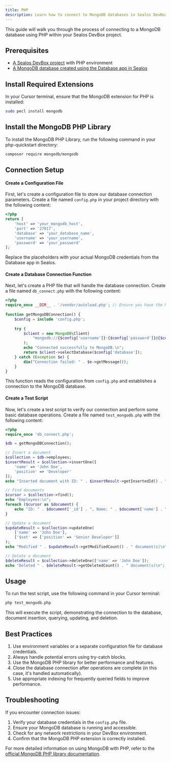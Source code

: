 ```yaml
---
title: PHP
description: Learn how to connect to MongoDB databases in Sealos DevBox using PHP
---
```


This guide will walk you through the process of connecting to a MongoDB database using PHP within your Sealos DevBox project.

## Prerequisites

- [A Sealos DevBox project](/docs/guides/fundamentals/create-a-project) with PHP environment
- [A MongoDB database created using the Database app in Sealos](./)

## Install Required Extensions

In your Cursor terminal, ensure that the MongoDB extension for PHP is installed:

```bash
sudo pecl install mongodb
```

## Install the MongoDB PHP Library

To install the MongoDB PHP Library, run the following command in your php-quickstart directory:

```bash
composer require mongodb/mongodb
```

## Connection Setup

<div className='fd-steps [&_h4]:fd-step'>

#### Create a Configuration File

First, let's create a configuration file to store our database connection parameters. Create a file named `config.php` in your project directory with the following content:

```php title="config.php"
<?php
return [
    'host' => 'your_mongodb_host',
    'port' => '27017',
    'database' => 'your_database_name',
    'username' => 'your_username',
    'password' => 'your_password'
];
```

Replace the placeholders with your actual MongoDB credentials from the Database app in Sealos.

#### Create a Database Connection Function

Next, let's create a PHP file that will handle the database connection. Create a file named `db_connect.php` with the following content:

```php title="db_connect.php"
<?php
require_once __DIR__ . '/vendor/autoload.php'; // Ensure you have the MongoDB PHP library installed
 
function getMongoDBConnection() {
    $config = include 'config.php';
    
    try {
        $client = new MongoDB\Client(
            "mongodb://{$config['username']}:{$config['password']}@{$config['host']}:{$config['port']}/{$config['database']}?authSource=admin"
        );
        echo "Connected successfully to MongoDB.\n";
        return $client->selectDatabase($config['database']);
    } catch (Exception $e) {
        die("Connection failed: " . $e->getMessage());
    }
}
```

This function reads the configuration from `config.php` and establishes a connection to the MongoDB database.

#### Create a Test Script

Now, let's create a test script to verify our connection and perform some basic database operations. Create a file named `test_mongodb.php` with the following content:

```php title="test_mongodb.php"
<?php
require_once 'db_connect.php';

$db = getMongoDBConnection();

// Insert a document
$collection = $db->employees;
$insertResult = $collection->insertOne([
    'name' => 'John Doe',
    'position' => 'Developer'
]);
echo "Inserted document with ID: " . $insertResult->getInsertedId() . "\n";

// Find documents
$cursor = $collection->find();
echo "Employees:\n";
foreach ($cursor as $document) {
    echo "ID: " . $document['_id'] . ", Name: " . $document['name'] . ", Position: " . $document['position'] . "\n";
}

// Update a document
$updateResult = $collection->updateOne(
    ['name' => 'John Doe'],
    ['$set' => ['position' => 'Senior Developer']]
);
echo "Modified " . $updateResult->getModifiedCount() . " document(s)\n";

// Delete a document
$deleteResult = $collection->deleteOne(['name' => 'John Doe']);
echo "Deleted " . $deleteResult->getDeletedCount() . " document(s)\n";
```

</div>

## Usage

To run the test script, use the following command in your Cursor terminal:

```bash
php test_mongodb.php
```

This will execute the script, demonstrating the connection to the database, document insertion, querying, updating, and deletion.

## Best Practices

1. Use environment variables or a separate configuration file for database credentials.
2. Always handle potential errors using try-catch blocks.
3. Use the MongoDB PHP library for better performance and features.
4. Close the database connection after operations are complete (in this case, it's handled automatically).
5. Use appropriate indexing for frequently queried fields to improve performance.

## Troubleshooting

If you encounter connection issues:

1. Verify your database credentials in the `config.php` file.
2. Ensure your MongoDB database is running and accessible.
3. Check for any network restrictions in your DevBox environment.
4. Confirm that the MongoDB PHP extension is correctly installed.

For more detailed information on using MongoDB with PHP, refer to the [official MongoDB PHP library documentation](https://docs.mongodb.com/drivers/php/).
